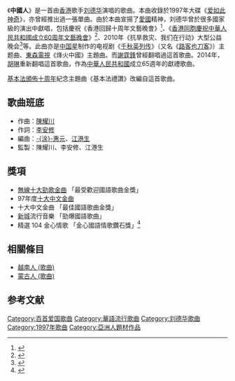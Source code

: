 {{Other uses|subject=由[[刘德华|刘德华]]演唱的歌曲|other=中国人的本来含义|中國人}}
《'''中國人'''》是一首由[[香港|香港]]歌手[[刘德华|刘德华]]演唱的歌曲。本曲收錄於1997年大碟《[[爱如此神奇|爱如此神奇]]》，亦曾經推出過一張單曲。由於本曲宣揚了[[愛國|愛國]]精神，刘德华曾於很多國家級的演出中獻唱，包括慶祝《香港回歸十周年文藝晚會》<ref>{{Cite web|title=胡錦濤囑劉德華：多為國家獻唱《中國人》|url=http://www.chinareviewnews.com/doc/1004/0/0/8/100400889.html?coluid=7&kindid=0&docid=100400889|accessdate=2010-04-29|archive-url=https://web.archive.org/web/20080317065421/http://www.chinareviewnews.com/doc/1004/0/0/8/100400889.html?coluid=7&kindid=0&docid=100400889|archive-date=2008-03-17|dead-url=no}}</ref>、《[[香港同胞慶祝中華人民共和國成立文藝晚會|香港同胞慶祝中華人民共和國成立60周年文藝晚會]]》<ref>{{Cite web|title=10。3華仔、學友、城城天王熱唱賀國慶|url=http://www.flyker.cn/space.php?uid=43&do=thread&id=31096|access-date=2010-04-29|archive-url=https://web.archive.org/web/20140309154830/http://www.flyker.cn/space.php?uid=43&do=thread&id=31096|archive-date=2014-03-09|dead-url=yes}}</ref>、2010年《抗旱救灾、我们在行动》大型公益晚会<ref>{{Cite web|title=刘德华捐献不声张 抗旱公益晚会唱《中国人》|url=http://www.gdtv.cn/bzbb/show.asp?NewsID=44745|accessdate=2010-04-29|archive-url=https://web.archive.org/web/20110715154502/http://gdtv.cn/bzbb/show.asp?NewsID=44745|archive-date=2011-07-15|dead-url=no}}</ref>等。此曲亦是[[中国星|中国星]]制作的电视剧《[[千秋英列传|千秋英列传]]》（又名《[[路客也刀客|路客也刀客]]》）主题曲、[[東森電視|東森電視]]《烽火中國》主題曲。而[[謝霆鋒|謝霆鋒]]曾經翻唱過這首歌曲。2014年，[[胡琳|胡琳]]重新翻唱這首歌曲，作為[[中華人民共和國|中華人民共和國]]成立65週年的獻禮歌曲。

[[中華人民共和國香港特別行政區基本法|基本法頒佈十周年]]紀念主題曲《基本法禮讚》改編自這首歌曲。

==歌曲班底==
{{Infobox single
| Name       = 中國人
| Type       = 
| Artist     = [[劉德華|劉德華]]
| Cover      = File:劉德華 Andy 中國人.jpg
| Alt        = 《中國人》單曲封面
| Released   = 1997年4月
| Format     = 
| Recorded   = 1997年
| Venue      = 
| Studio     = 
| Genre      = [[華語流行音樂|華語流行音樂]]
| Length     = 
| Label      = [[藝能動音|藝能動音]]
| Producer   = 
}}
*作曲：[[陳耀川|陳耀川]]
*作詞：[[李安修|李安修]]
*編曲：[[涂惠元|-{涂}-惠元]]、[[江港生|江港生]]
*監製：陳耀川、李安修、江港生

==獎項==
*[[電視廣播有限公司|無線]][[十大勁歌金曲|十大勁歌金曲]] 「最受歡迎國語歌曲金獎」
*97年度[[十大中文金曲|十大中文金曲]]
*十大中文金曲 「最佳國語歌曲金獎」 
*[[新城電台|新城]]流行音樂 「勁爆國語歌曲」
*精選 104 金心情歌 「金心國語情歌鑽石獎」<ref>{{Cite web|title=Forever Andy Lau's Awards 永遠的劉德華|url=http://reocities.com/Tokyo/towers/8297/h_awards.html|access-date=2010-04-29|archive-url=https://web.archive.org/web/20160304203459/http://reocities.com/Tokyo/towers/8297/h_awards.html|archive-date=2016-03-04|dead-url=yes}}</ref>

==相關條目==
* [[越南人_(歌曲)|越南人 (歌曲)]]
* [[蒙古人_(歌曲)|蒙古人 (歌曲)]]
==参考文献==
{{reflist}}

{{刘德华}}
{{中宣部推荐100首爱国歌曲}}
{{放歌九十年|cat|Z中}}
[[Category:百首爱国歌曲|Category:百首爱国歌曲]]
[[Category:華語流行歌曲|Category:華語流行歌曲]]
[[Category:刘德华歌曲|Category:刘德华歌曲]]
[[Category:1997年歌曲|Category:1997年歌曲]]
[[Category:亞洲人題材作品|Category:亞洲人題材作品]]